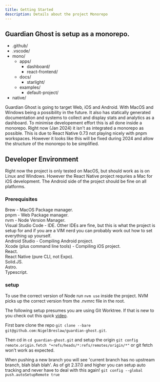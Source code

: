 ```yaml
---
title: Getting Started
description: Details about the project Monorepo
---
```




## Guardian Ghost is setup as a monorepo.

<FileTree>

  - .github/
  - .vscode/
  - mono/
    - apps/
      - dashboard/
      - react-frontend/
    - docs/
      - starlight/
    - examples/
      - default-project/
  - native/

</FileTree>

Guardian Ghost is going to target Web, iOS and Android. With MacOS and Windows being a possibility in the future. It also has
statically generated documentation and systems to collect and display stats and analytics as a dashboard. To minimise
developement effort this is all done inside a monorepo. Right now (Jan 2024) it isn't as integrated a monorepo as possible.
This is due to React Native 0.73 not playing nicely with pnpm workspaces. However it looks like this will be fixed during
2024 and allow the structure of the monorepo to be simplified.


## Developer Environment

Right now the project is only tested on MacOS, but should work as is on Linux and Windows. However the React Native project
requries a Mac for iOS development. The Android side of the project should be fine on all platforms.

### Prerequisites

Brew - MacOS Package manager.\
pnpm - Web Package manager.\
nvm - Node Version Manager.\
Visual Studio Code - IDE. Other IDEs are fine, but this is what the project is setup for and if you are a VIM nerd you can probably work
out how to set everything up yourself.\
Android Studio - Compiling Android project.\
Xcode (plus command line tools) - Compiling iOS project.\
React.\
React Native (pure CLI, not Expo).\
Solid.JS.\
Astro.\
Typescript.

### setup

To use the correct version of Node run `nvm use` inside the project. NVM picks up the correct version from the .nvmrc file in the root.

The following setup presumes you are using Git Worktree. If that is new to you check out this quick [video](https://www.youtube.com/watch?v=2uEqYw-N8uE).

First bare clone the repo `git clone --bare git@github.com:NigelBreslaw/guardian-ghost.git`.

Then cd in `cd guardian-ghost.git` and setup the origin `git config remote.origin.fetch "+refs/heads/*:refs/remotes/origin/*"` or git fetch won't work as expected.

When pushing a new branch you will see 'current branch has no upstream branch, blah blah blah'. As of git 2.37.0 and higher you can setup auto tracking and never have to deal with this again! `git config --global push.autoSetupRemote true`




